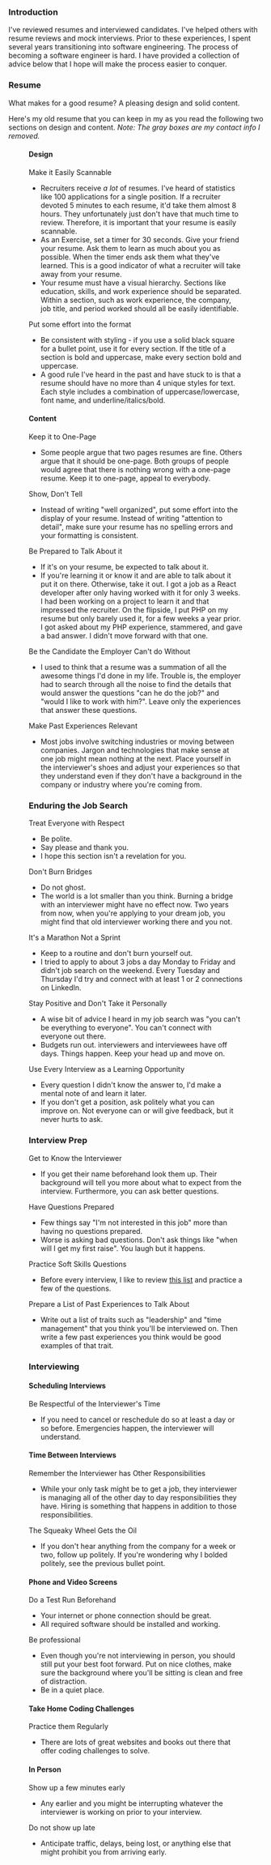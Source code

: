 
### Introduction

I've reviewed resumes and interviewed candidates. I've helped others with resume reviews and mock interviews. Prior to these experiences, I spent several years transitioning into software engineering. The process of becoming a software engineer is hard. I have provided a collection of advice below that I hope will make the process easier to conquer.

### Resume

What makes for a good resume? A pleasing design and solid content.

Here's my old resume that you can keep in my as you read the following two sections on design and content. _Note: The gray boxes are my contact info I removed._

<Figure
  src="/post-resources/a-collection-of-tips-to-become-a-software-engineer/resume.png"
  caption="My old resume"
/>

#### Design

Make it Easily Scannable

- Recruiters receive _a lot_ of resumes. I've heard of statistics like 100 applications for a single position. If a recruiter devoted 5 minutes to each resume, it'd take them almost 8 hours. They unfortunately just don't have that much time to review. Therefore, it is important that your resume is easily scannable.
- As an Exercise, set a timer for 30 seconds. Give your friend your resume. Ask them to learn as much about you as possible. When the timer ends ask them what they've learned. This is a good indicator of what a recruiter will take away from your resume.
- Your resume must have a visual hierarchy. Sections like education, skills, and work experience should be separated. Within a section, such as work experience, the company, job title, and period worked should all be easily identifiable.

Put some effort into the format

- Be consistent with styling - if you use a solid black square for a bullet point, use it for every section. If the title of a section is bold and uppercase, make every section bold and uppercase.
- A good rule I've heard in the past and have stuck to is that a resume should have no more than 4 unique styles for text. Each style includes a combination of uppercase/lowercase, font name, and underline/italics/bold.

#### Content

Keep it to One-Page

- Some people argue that two pages resumes are fine. Others argue that it should be one-page. Both groups of people would agree that there is nothing wrong with a one-page resume. Keep it to one-page, appeal to everybody.

Show, Don't Tell

- Instead of writing "well organized", put some effort into the display of your resume. Instead of writing "attention to detail", make sure your resume has no spelling errors and your formatting is consistent.

Be Prepared to Talk About it

- If it's on your resume, be expected to talk about it.
- If you're learning it or know it and are able to talk about it put it on there. Otherwise, take it out. I got a job as a React developer after only having worked with it for only 3 weeks. I had been working on a project to learn it and that impressed the recruiter. On the flipside, I put PHP on my resume but only barely used it, for a few weeks a year prior. I got asked about my PHP experience, stammered, and gave a bad answer. I didn't move forward with that one.

Be the Candidate the Employer Can't do Without

- I used to think that a resume was a summation of all the awesome things I'd done in my life. Trouble is, the employer had to search through all the noise to find the details that would answer the questions "can he do the job?" and "would I like to work with him?". Leave only the experiences that answer these questions.

Make Past Experiences Relevant

- Most jobs involve switching industries or moving between companies. Jargon and technologies that make sense at one job might mean nothing at the next. Place yourself in the interviewer's shoes and adjust your experiences so that they understand even if they don't have a background in the company or industry where you're coming from.

### Enduring the Job Search

Treat Everyone with Respect

- Be polite.
- Say please and thank you.
- I hope this section isn't a revelation for you.

Don't Burn Bridges

- Do not ghost.
- The world is a lot smaller than you think. Burning a bridge with an interviewer might have no effect now. Two years from now, when you're applying to your dream job, you might find that old interviewer working there and you not.

It's a Marathon Not a Sprint

- Keep to a routine and don't burn yourself out.
- I tried to apply to about 3 jobs a day Monday to Friday and didn't job search on the weekend. Every Tuesday and Thursday I'd try and connect with at least 1 or 2 connections on LinkedIn.

Stay Positive and Don't Take it Personally

- A wise bit of advice I heard in my job search was "you can't be everything to everyone". You can't connect with everyone out there.
- Budgets run out. interviewers and interviewees have off days. Things happen. Keep your head up and move on.

Use Every Interview as a Learning Opportunity

- Every question I didn't know the answer to, I'd make a mental note of and learn it later.
- If you don't get a position, ask politely what you can improve on. Not everyone can or will give feedback, but it never hurts to ask.

### Interview Prep

Get to Know the Interviewer

- If you get their name beforehand look them up. Their background will tell you more about what to expect from the interview. Furthermore, you can ask better questions.

Have Questions Prepared

- Few things say "I'm not interested in this job" more than having no questions prepared.
- Worse is asking bad questions. Don't ask things like "when will I get my first raise". You laugh but it happens.

Practice Soft Skills Questions

- Before every interview, I like to review [this list](https://www.themuse.com/advice/how-to-answer-the-31-most-common-interview-questions) and practice a few of the questions.

Prepare a List of Past Experiences to Talk About

- Write out a list of traits such as "leadership" and "time management" that you think you'll be interviewed on. Then write a few past experiences you think would be good examples of that trait.

### Interviewing

#### Scheduling Interviews

Be Respectful of the Interviewer's Time

- If you need to cancel or reschedule do so at least a day or so before. Emergencies happen, the interviewer will understand.

#### Time Between Interviews

Remember the Interviewer has Other Responsibilities

- While your only task might be to get a job, they interviewer is managing all of the other day to day responsibilities they have. Hiring is something that happens in addition to those responsibilities.

The Squeaky Wheel Gets the Oil

- If you don't hear anything from the company for a week or two, follow up politely. If you're wondering why I bolded politely, see the previous bullet point.

#### Phone and Video Screens

Do a Test Run Beforehand

- Your internet or phone connection should be great.
- All required software should be installed and working.

Be professional

- Even though you're not interviewing in person, you should still put your best foot forward. Put on nice clothes, make sure the background where you'll be sitting is clean and free of distraction.
- Be in a quiet place.

#### Take Home Coding Challenges

Practice them Regularly

- There are lots of great websites and books out there that offer coding challenges to solve.

#### In Person

Show up a few minutes early

- Any earlier and you might be interrupting whatever the interviewer is working on prior to your interview.

Do not show up late

- Anticipate traffic, delays, being lost, or anything else that might prohibit you from arriving early.
